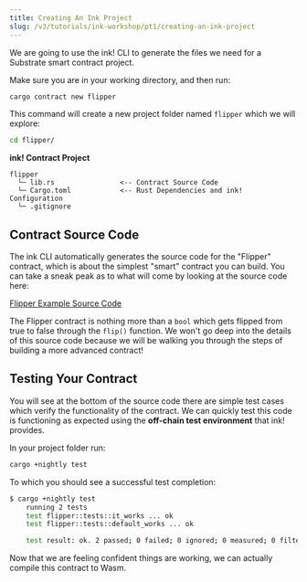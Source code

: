 ```yaml
---
title: Creating An Ink Project
slug: /v3/tutorials/ink-workshop/pt1/creating-an-ink-project
---
```


We are going to use the ink! CLI to generate the files we need for a Substrate smart contract project.

Make sure you are in your working directory, and then run:

```bash
cargo contract new flipper
```

This command will create a new project folder named `flipper` which we will explore:

```bash
cd flipper/
```

**ink! Contract Project**

```
flipper
  └─ lib.rs                <-- Contract Source Code
  └─ Cargo.toml            <-- Rust Dependencies and ink! Configuration
  └─ .gitignore
```

## Contract Source Code

The ink CLI automatically generates the source code for the "Flipper" contract, which is about the simplest "smart" contract you can build. You can take a sneak peak as to what will come by looking at the source code here:

<a href='https://github.com/paritytech/ink/blob/v3.0.0-rc3/examples/flipper/lib.rs' target='_blank'>Flipper Example Source Code</a>

The Flipper contract is nothing more than a `bool` which gets flipped from true to false through the `flip()` function. We won't go deep into the details of this source code because we will be walking you through the steps of building a more advanced contract!

## Testing Your Contract

You will see at the bottom of the source code there are simple test cases which verify the functionality of the contract. We can quickly test this code is functioning as expected using the **off-chain test environment** that ink! provides.

In your project folder run:

```bash
cargo +nightly test
```

To which you should see a successful test completion:

```bash
$ cargo +nightly test
    running 2 tests
    test flipper::tests::it_works ... ok
    test flipper::tests::default_works ... ok

    test result: ok. 2 passed; 0 failed; 0 ignored; 0 measured; 0 filtered out
```

Now that we are feeling confident things are working, we can actually compile this contract to Wasm.
